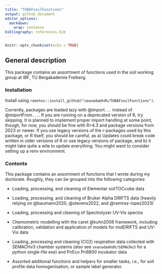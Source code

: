 ```yaml
---
title: "TUBAFsoilFunctions"
output: github_document
editor_options: 
  markdown: 
    wrap: sentence
bibliography: references.bib
---
```





```r

knitr::opts_chunk$set(echo = TRUE)
```

## General description
This package contains an assortment of functions used in the soil working group at IBF, TU Bergakademie Freiberg.

### Installation

Install using `remotes::install_github("seanadamhdh/TUBAFsoilFunctions")`.

Currently, packages are loaded lazy with @import`...` instead of @importFrom`...`.
If you are running on a deprecated version of R, try skipping.
It is planned to implement proper import handling at some point, though, for now, you should be fine with R\>4.3 and package versions from 2023 or newer.
If you use legacy versions of the r-packages used by this package, or R itself, you should be careful, as a) Updates could break code written in older versions of R or use legacy versions of package, and b) it might take quite a wile to update everything.
You might want to consider setting up a renv environment.

### Contents

This package contains an assortment of functions that I wrote during my doctorate.
Roughly, they can be grouped into the following categories:

-   Loading, processing, and cleaning of Elementar soliTOCcube data

-   Loading, processing, and cleaning of Bruker Alpha DRIFTS data (heavily relying on @baumann2020, @stevens2022, and @ramirez-lopez2023)

-   Loading, processing and cleaning of Spectrolyzer UV-Vis spectra

-   Chemometric modelling with the caret @kuhn2008 framework, including calibration, validation and application of models for midDRIFTS and UV-Vis data

-   Loading, processing and cleaning (CO2) respiration data collected with SEMACHv3 chamber systems (also see `seanadamhdh/SEMACHv3` for a python single-file exe) and PriEco Pri8800 incubator data

-   Assorted additional functions and helpers for smaller tasks, i.e., for soil profile data homogenisation, or sample label generator.
